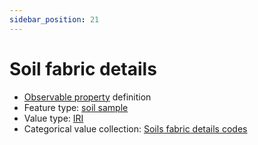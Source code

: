 ```yaml
---
sidebar_position: 21
---
```



# Soil fabric details

- [Observable property](/viewers/dawe-vocabs?uri=https://linked.data.gov.au/def/test/dawe-cv/4a2a4fda-e1b8-436b-bd10-b3616de53ea9) definition
- Feature type: [soil sample](http://linked.data.gov.au/def/tern-cv/06461021-a6c2-4175-9651-23653c2b9116)
- Value type: [IRI](https://w3id.org/tern/ontologies/tern/IRI)
- Categorical value collection: [Soils fabric details codes](/viewers/dawe-vocabs?uri=https://linked.data.gov.au/def/test/dawe-cv/2d1d8394-6641-4d74-988a-8ec66425ffdd)

<Example protocolModule="soil-pit-characterization" observableProperty="https://linked.data.gov.au/def/test/dawe-cv/4a2a4fda-e1b8-436b-bd10-b3616de53ea9" />
